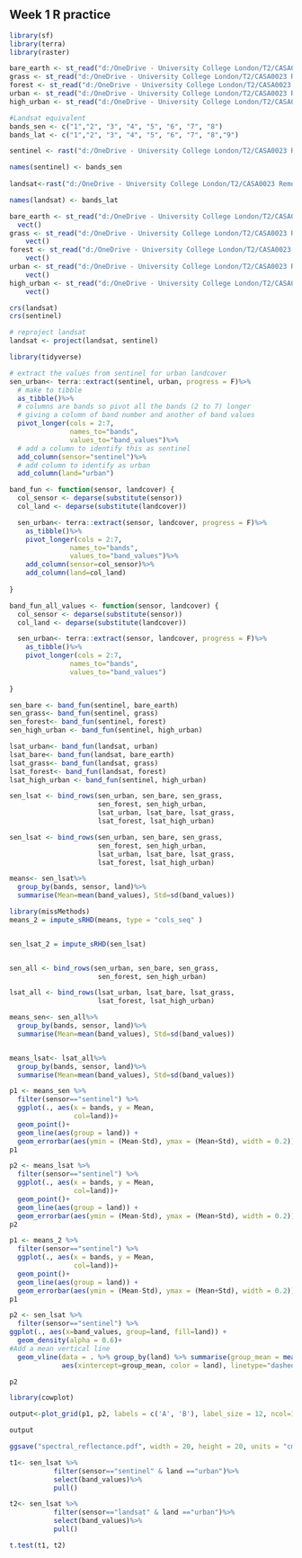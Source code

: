 ## Week 1 R practice



```r
library(sf)
library(terra)
library(raster)

```
```r
bare_earth <- st_read("d:/OneDrive - University College London/T2/CASA0023 Remote Sensing//data/Bare_Earth_Polygon_Polygon.shp")
grass <- st_read("d:/OneDrive - University College London/T2/CASA0023 Remote Sensing/data/Grass_Polygon_Polygon.shp")
forest <- st_read("d:/OneDrive - University College London/T2/CASA0023 Remote Sensing/data/Forest_Polygon_Polygon_Polygon.shp")
urban <- st_read("d:/OneDrive - University College London/T2/CASA0023 Remote Sensing/data/Low_Urban_Polygon_Polygon.shp")
high_urban <- st_read("d:/OneDrive - University College London/T2/CASA0023 Remote Sensing/data/High_Urban_Polygon_Polygon_Polygon.shp")

```





```r
#Landsat equivalent
bands_sen <- c("1","2", "3", "4", "5", "6", "7", "8")
bands_lat <- c("1","2", "3", "4", "5", "6", "7", "8","9")

sentinel <- rast("d:/OneDrive - University College London/T2/CASA0023 Remote Sensing/data/geotiff/S2A_MSIL2A_20240126T111331_N0510_R137_T30UWC_20240126T151750_resampled.tif")

names(sentinel) <- bands_sen
  
landsat<-rast("d:/OneDrive - University College London/T2/CASA0023 Remote Sensing/data/geotiff/LC09_L2SP_203024_20230905_20230907_02_T1.tif")

names(landsat) <- bands_lat


```





```r
bare_earth <- st_read("d:/OneDrive - University College London/T2/CASA0023 Remote Sensing//data/Bare_Earth_Polygon_Polygon.shp") %>%
  vect()
grass <- st_read("d:/OneDrive - University College London/T2/CASA0023 Remote Sensing/data/Grass_Polygon_Polygon.shp")%>%
    vect()
forest <- st_read("d:/OneDrive - University College London/T2/CASA0023 Remote Sensing/data/Forest_Polygon_Polygon_Polygon.shp")%>%
    vect()
urban <- st_read("d:/OneDrive - University College London/T2/CASA0023 Remote Sensing/data/Low_Urban_Polygon_Polygon.shp")%>%
    vect()
high_urban <- st_read("d:/OneDrive - University College London/T2/CASA0023 Remote Sensing/data/High_Urban_Polygon_Polygon_Polygon.shp")%>%
    vect()
```








```r
crs(landsat)
crs(sentinel)

# reproject landsat
landsat <- project(landsat, sentinel)
```



```r
library(tidyverse)
```



```r
# extract the values from sentinel for urban landcover
sen_urban<- terra::extract(sentinel, urban, progress = F)%>%
  # make to tibble
  as_tibble()%>%
  # columns are bands so pivot all the bands (2 to 7) longer
  # giving a column of band number and another of band values
  pivot_longer(cols = 2:7, 
               names_to="bands", 
               values_to="band_values")%>%
  # add a column to identify this as sentinel
  add_column(sensor="sentinel")%>%
  # add column to identify as urban
  add_column(land="urban")
```



```r
band_fun <- function(sensor, landcover) {
  col_sensor <- deparse(substitute(sensor))
  col_land <- deparse(substitute(landcover))

  sen_urban<- terra::extract(sensor, landcover, progress = F)%>%
    as_tibble()%>%
    pivot_longer(cols = 2:7, 
               names_to="bands", 
               values_to="band_values")%>%
    add_column(sensor=col_sensor)%>%
    add_column(land=col_land)
                 
}
```


```r
band_fun_all_values <- function(sensor, landcover) {
  col_sensor <- deparse(substitute(sensor))
  col_land <- deparse(substitute(landcover))

  sen_urban<- terra::extract(sensor, landcover, progress = F)%>%
    as_tibble()%>%
    pivot_longer(cols = 2:7, 
               names_to="bands", 
               values_to="band_values")
                 
}
```


```r
sen_bare <- band_fun(sentinel, bare_earth)
sen_grass<- band_fun(sentinel, grass) 
sen_forest<- band_fun(sentinel, forest) 
sen_high_urban <- band_fun(sentinel, high_urban) 

lsat_urban<- band_fun(landsat, urban)
lsat_bare<- band_fun(landsat, bare_earth)
lsat_grass<- band_fun(landsat, grass)
lsat_forest<- band_fun(landsat, forest)
lsat_high_urban <- band_fun(sentinel, high_urban) 
```


```r
sen_lsat <- bind_rows(sen_urban, sen_bare, sen_grass,
                      sen_forest, sen_high_urban,
                      lsat_urban, lsat_bare, lsat_grass,
                      lsat_forest, lsat_high_urban)
```


```r
sen_lsat <- bind_rows(sen_urban, sen_bare, sen_grass,
                      sen_forest, sen_high_urban,
                      lsat_urban, lsat_bare, lsat_grass,
                      lsat_forest, lsat_high_urban)
```


```r
means<- sen_lsat%>%
  group_by(bands, sensor, land)%>%
  summarise(Mean=mean(band_values), Std=sd(band_values))
```



```r
library(missMethods)
means_2 = impute_sRHD(means, type = "cols_seq" )



```



```r
sen_lsat_2 = impute_sRHD(sen_lsat)



```


```r

sen_all <- bind_rows(sen_urban, sen_bare, sen_grass,
                      sen_forest, sen_high_urban)

lsat_all <- bind_rows(lsat_urban, lsat_bare, lsat_grass,
                      lsat_forest, lsat_high_urban)

```


```r
means_sen<- sen_all%>%
  group_by(bands, sensor, land)%>%
  summarise(Mean=mean(band_values), Std=sd(band_values))


means_lsat<- lsat_all%>%
  group_by(bands, sensor, land)%>%
  summarise(Mean=mean(band_values), Std=sd(band_values))
```


```r
p1 <- means_sen %>%
  filter(sensor=="sentinel") %>%
  ggplot(., aes(x = bands, y = Mean,
                col=land))+
  geom_point()+
  geom_line(aes(group = land)) +
  geom_errorbar(aes(ymin = (Mean-Std), ymax = (Mean+Std), width = 0.2))
p1
```


```r
p2 <- means_lsat %>%
  filter(sensor=="sentinel") %>%
  ggplot(., aes(x = bands, y = Mean,
                col=land))+
  geom_point()+
  geom_line(aes(group = land)) +
  geom_errorbar(aes(ymin = (Mean-Std), ymax = (Mean+Std), width = 0.2))
p2
```

```r
p1 <- means_2 %>%
  filter(sensor=="sentinel") %>%
  ggplot(., aes(x = bands, y = Mean,
                col=land))+
  geom_point()+
  geom_line(aes(group = land)) +
  geom_errorbar(aes(ymin = (Mean-Std), ymax = (Mean+Std), width = 0.2))
p1
```


```r
p2 <- sen_lsat %>%
  filter(sensor=="sentinel") %>%
ggplot(., aes(x=band_values, group=land, fill=land)) + 
  geom_density(alpha = 0.6)+
#Add a mean vertical line
  geom_vline(data = . %>% group_by(land) %>% summarise(group_mean = mean(band_values)),
             aes(xintercept=group_mean, color = land), linetype="dashed", linewidth=1)
```









```r

p2

```






```r

library(cowplot)
```


```r

output<-plot_grid(p1, p2, labels = c('A', 'B'), label_size = 12, ncol=1)

output
```





```r
ggsave("spectral_reflectance.pdf", width = 20, height = 20, units = "cm")

```


```r

t1<- sen_lsat %>%
           filter(sensor=="sentinel" & land =="urban")%>%
           select(band_values)%>%
           pull()

t2<- sen_lsat %>%
           filter(sensor=="landsat" & land =="urban")%>%
           select(band_values)%>%
           pull()

t.test(t1, t2)
```










```r


```


```r


```





```r


```


```r


```




```r


```


```r


```





```r


```


```r


```










```r


```


```r


```





```r


```


```r


```















```r


```


```r


```





```r


```


```r


```










```r


```


```r


```





```r


```


```r


```






























